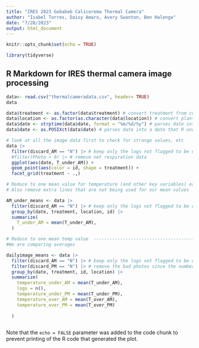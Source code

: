 ```yaml
---
title: "IRES 2023 Gobabeb Calicorema Thermal Camera"
author: "Isabel Torres, Daisy Amaro, Avery Swanton, Ben Halenga"
date: "7/28/2023"
output: html_document
---
```


```r
knitr::opts_chunk$set(echo = TRUE)
```

```r
library(tidyverse)
```
## R Markdown for IRES thermal camera image processing 


```r
data<- read.csv("thermalcameradata.csv", header= TRUE)
data

data$treatment <- as.factor(data$treatment) # convert treatment from continuous variable to factor
data$location <- as.factor(as.character(data$location)) # convert plant from continuous variable to factor
data$date <- strptime(data$date, format = "%m/%d/%y") # parses date into a date that R understands - step1
data$date <- as.POSIXct(data$date) # parses date into a date that R understands - step2
```

```r
# look at all the image data first to check for strange values, etc
data |>
  filter(discard_AM == "N") |> # keep only the logs not flagged to be discarded
  #filter(Photo > 0) |> # remove net respiration data
  ggplot(aes(date, T_under_AM)) +
  geom_point(aes(color = id, shape = treatment)) +
  facet_grid(treatment ~ .,)


```

```r
# Reduce to one mean value for temperature (and other key variables) each day day (AM/PM) -----------------------------------------------------
# Also remove extra lines that are not being used for our mean values

AM_under_means <- data |> 
  filter(discard_AM == "N") |> # keep only the logs not flagged to be discarded
  group_by(date, treatment, location, id) |> 
  summarize(
    T_under_AM = mean(T_under_AM),
  ) 

```

```r
# Reduce to one mean temp value  -----------------------------------------------------
#We are comparing averages 

dailyimage_means <- data |> 
  filter(discard_AM == "N") |> # keep only the logs not flagged to be discarded
  filter(discard_PM == "N") |> # remove the bad photos since the numbers seemed off
  group_by(date, treatment, id, location) |> 
  summarize(
    temperature_under_AM = mean(T_under_AM),
    logs = n(),
    temperature_under_PM = mean(T_under_PM),
    temperature_over_AM = mean(T_over_AM),
    temperature_over_PM = mean(T_over_PM)
   
  ) 



```
Note that the `echo = FALSE` parameter was added to the code chunk to prevent printing of the R code that generated the plot.
